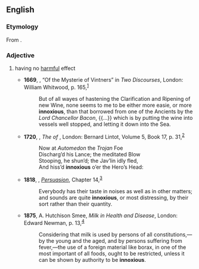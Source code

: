 ==English==

===Etymology===
From {{af|en|in-|noxious}}.

===Adjective===
{{head|en|adjective}}

# {{lb|en|archaic}} having no [[harmful]] effect
#* '''1669''', {{w|Walter Charleton}}, “Of the Mysterie of Vintners” in ''Two Discourses'', London: William Whitwood, p. 165,<sup>[https://catalog.hathitrust.org/Record/012393162]</sup>
#*: But of all wayes of hastening the Clarification and Ripening of new Wine, none seems to me to be either more easie, or more '''innoxious''', than that borrowed from one of the Ancients by the ''Lord Chancellor Bacon'', {{...}} which is by putting the wine into vessels well stopped, and letting it down into the Sea.
#* '''1720''', {{w|Alexander Pope}}, ''The {{w|Iliad}} of {{w|Homer}}'', London: Bernard Lintot, Volume 5, Book 17, p. 31,<sup>[http://name.umdl.umich.edu/004836009.0001.005]</sup>
#*: Now at ''Automedon'' the ''Trojan'' Foe
#*: Discharg’d his Lance; the meditated Blow
#*: Stooping, he shun’d; the Jav’lin idly fled,
#*: And hiss’d '''innoxious''' o’er the Hero’s Head:
#* '''1818''', {{w|Jane Austen}}, ''[[w:Persuasion (novel)|Persuasion]]'', Chapter 14,<sup>[http://www.gutenberg.org/files/105/105-h/105-h.htm]</sup>
#*: Everybody has their taste in noises as well as in other matters; and sounds are quite '''innoxious''', or most distressing, by their sort rather than their quantity.
#* '''1875''', A. Hutchison Smee, ''Milk in Health and Disease'', London: Edward Newman, p. 13,<sup>[https://archive.org/details/b23984223]</sup>
#*: Considering that milk is used by persons of all constitutions,—by the young and the aged, and by persons suffering from fever,—the use of a foreign material like borax, in one of the most important of all foods, ought to be restricted, unless it can be shown by authority to be '''innoxious'''.
#: {{syn|en|harmless|inoffensive|innocuous}}